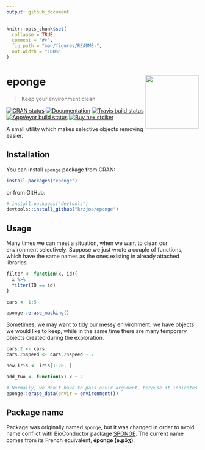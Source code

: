 ```yaml
---
output: github_document
---
```


<!-- README.md is generated from README.Rmd. Please edit that file -->

```r
knitr::opts_chunk$set(
  collapse = TRUE,
  comment = "#>",
  fig.path = "man/figures/README-",
  out.width = "100%"
)
```

# eponge <img src='man/figures/logo.png' align="right" height="139" />
> Keep your environment clean

<!-- badges: start -->
[![CRAN status](https://www.r-pkg.org/badges/version/eponge)](https://CRAN.R-project.org/package=eponge)
[![Documentation](https://img.shields.io/badge/documentation-eponge-orange.svg?colorB=E91E63)](http://krzjoa.github.io/eponge/)
[![Travis build status](https://travis-ci.org/krzjoa/eponge.svg?branch=master)](https://travis-ci.org/krzjoa/eponge)
[![AppVeyor build status](https://ci.appveyor.com/api/projects/status/github/krzjoa/eponge?branch=master&svg=true)](https://ci.appveyor.com/project/krzjoa/eponge)
[![Buy hex stciker](https://img.shields.io/badge/buy%20hex-eponge-green)](https://www.redbubble.com/people/krzjoa/works/44569100-eponge-r-package-hex?asc=u&kind=sticker&p=sticker&size=small)
<!-- badges: end -->

A small utility which makes selective objects removing easier.

## Installation

You can install `eponge` package from CRAN:
```r
install.packages("eponge")
```
or from GitHub:
``` r
# install.packages("devtools")
devtools::install_github("krzjoa/eponge")
```

## Usage

Many times we can meet a situation, when we want to clean our environment selectively.
Suppose we just wrote a couple of functions, which have the same names as the ones
existing in already attached libraries.

```r
filter <- function(x, id){
  x %>% 
  filter(ID == id)
}

cars <- 1:5

eponge::erase_masking()
```

Sometimes, we may want to tidy our messy enivironment: we have objects we would like to keep, while in the same time there are many temporary objects created during the exploration.

```r
cars.2 <- cars
cars.2$speed <- cars.2$speed + 2

new.iris <- iris[1:20, ]

add_two <- function(x) x + 2

# Normally, we don't have to pass envir argument, because it indicates global environment by default
eponge::erase_data(envir = environment())
```

## Package name
Package was originally named `sponge`, but it was changed in order to avoid name conflict with BioConductor package [SPONGE](https://www.bioconductor.org/packages/release/bioc/html/SPONGE.html). The current name comes from its French equivalent, **éponge (e.pɔ̃ʒ)**.



